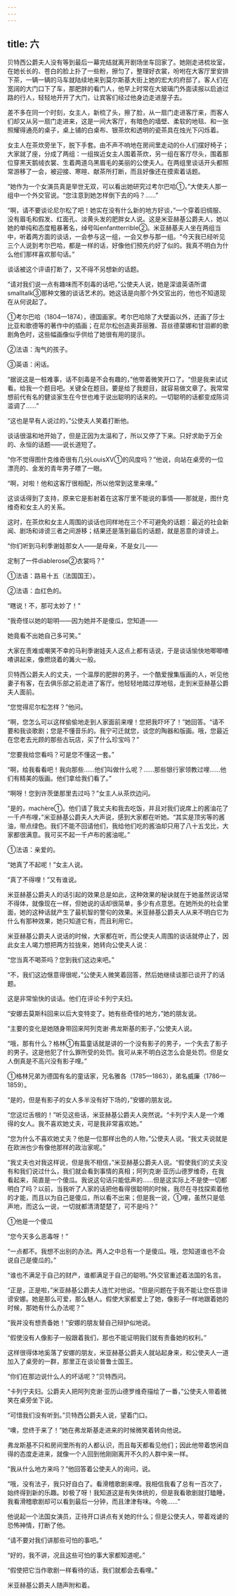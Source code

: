 ```yaml
---
---
---
```

title: 六
---



贝特西公爵夫人没有等到最后一幕完结就离开剧场坐车回家了。她刚走进梳妆室，在她长长的、苍白的脸上扑了一些粉，擦匀了，整理好衣裳，吩咐在大客厅里安排下茶，一辆一辆的马车就陆续地来到莫尔斯基大街上她的宏大的府邸了。客人们在宽阔的大门口下了车，那肥胖的看门人，他早上时常在大玻璃门外面读报以启迪过路的行人，轻轻地开开了大门，让宾客们经过他身边走进屋子去。

差不多在同一个时刻，女主人，新梳了头，擦了脸，从一扇门走进客厅来，而客人们却又从另一扇门走进来，这是一间大客厅，有暗色的墙壁、柔软的地毯、和一张照耀得通亮的桌子，桌上铺的白桌布、银茶炊和透明的瓷茶具在烛光下闪烁着。

女主人在茶炊旁坐下，脱下手套。由不声不响地在房间里走动的仆人们摆好椅子；大家就了座，分成了两组：一组挨近女主人围着茶炊，另一组在客厅尽头，围着那位穿黑天鹅绒衣裳、生着两道乌黑眉毛的美丽的公使夫人。在两组里谈话开头都照常游移了一会，被迎接、寒暄、献茶所打断，而且好像还在摸索着话题。

“她作为一个女演员真是举世无双，可以看出她研究过考尔巴哈①，”大使夫人那一组中一个外交官说。“您注意到她怎样倒下去的吗？……”

“啊，请不要谈论尼尔松了吧！她实在没有什么新的地方好谈，”一个穿着旧绸服、没有眉毛和假发、红面孔、淡黄头发的肥胖女人说。这是米亚赫基公爵夫人，她以她的单纯和态度粗暴著名，绰号叫enfantterrible②。米亚赫基夫人坐在两组当中，听着两方面的谈话，一会参与这一组，一会又参与那一组。“今天我已经听见三个人说到考尔巴哈，都是一样的话，好像他们预先约好了似的。我真不明白为什么他们那样喜欢那句话。”

谈话被这个评语打断了，又不得不另想新的话题。

“请对我们说一点有趣味而不刻毒的话吧，”公使夫人说，她是深谙英语所谓smalltalk③那种文雅的谈话艺术的。她这话是向那个外交官出的，他也不知道现在从何说起了。



①考尔巴哈（1804—1874），德国画家。考尔巴哈除了大壁画以外，还画了莎士比亚和歌德等的著作中的插画；在尼尔松创造奥菲丽雅、苔丝德蒙娜和甘泪卿的歌剧角色时，这些幅画像似乎供给了她很有用的提示。

②法语：淘气的孩子。

③英语：闲话。

“据说这是一桩难事，话不刻毒是不会有趣的，”他带着微笑开口了。“但是我来试试看。给我一个题目吧。关键全在题目。要是给了我题目，就容易做文章了。我常常想前代有名的健谈家生在今世也难于说出聪明的话来的。一切聪明的话都变成陈词滥调了……”

“这也是早有人说过的，”公使夫人笑着打断他。

谈话很温和地开始了，但是正因为太温和了，所以又停了下来。只好求助于万全的、永恒的话题——说长道短了。

“你不觉得图什克维奇很有几分LouisXV①的风度吗？”他说，向站在桌旁的一位漂亮的、金发的青年男子瞟了一眼。

“啊，对啦！他和这客厅很相配，所以他常到这里来哩。”

这谈话得到了支持，原来它是影射着在这客厅里不能说的事情——那就是，图什克维奇和女主人的关系。

这时，在茶炊和女主人周围的谈话也同样地在三个不可避免的话题：最近的社会新闻、剧场和诽谤三者之间游移；结果还是落到最后的话题，就是恶意的诽谤上。

“你们听到马利季谢娃那女人——是母亲，不是女儿——

定制了一件diablerose②衣裳吗？”



①法语：路易十五（法国国王）。

②法语：血红色的。

“瞎说！不，那可太妙了！”

“我奇怪以她的聪明——因为她并不是傻瓜，您知道——

她竟看不出她自己多可笑。”

大家在责难或嘲笑不幸的马利季谢娃夫人这点上都有话说，于是谈话愉快地唧唧喳喳讲起来，像燃烧着的篝火一般。

贝特西公爵夫人的丈夫，一个温厚的肥胖的男子，一个酷爱搜集版画的人，听见他妻子有客，在去俱乐部之前走进了客厅。他轻轻地踏过厚地毯，走到米亚赫基公爵夫人面前。

“您觉得尼尔松怎样？”他问。

“啊，您怎么可以这样偷偷地走到人家面前来哩！您把我吓坏了！”她回答。“请不要和我谈歌剧；您是不懂音乐的。我宁可迁就您，谈您的陶器和版画。哦，您最近在您老去光顾的那些古玩店，买了什么珍宝吗？”

“您要我给您看吗？可是您不懂这一套。”

“啊，给我看看吧！我向那些……他们叫做什么呢？……那些银行家领教过哩……他们有精美的版画。他们拿给我们看了。”

“啊呀！您到许茨堡那里去过吗？”女主人从茶炊边问。

“是的，machère①。他们请了我丈夫和我去吃饭，并且对我们说席上的酱油花了一千卢布哩，”米亚赫基公爵夫人大声说，感到大家都在听她。“其实是顶劣等的酱油，带点绿色。我们不能不回请他们，我给他们吃的酱油却只用了八十五戈比，大家都很满意。我可买不起一千卢布的酱油呢。”



①法语：亲爱的。

“她真了不起呢！”女主人说。

“真了不得哩！”又有谁说。

米亚赫基公爵夫人的话引起的效果总是如此，这种效果的秘诀就在于她虽然说话常不得体，就像现在一样，但她说的话却很简单，多少有点意思。在她所处的社会里面，她的这种话就产生了最机智的警句的效果。米亚赫基公爵夫人从来不明白它为什么有那种效果，她只知道它有，而且利用它。

米亚赫基公爵夫人说话的时候，大家都在听，而公使夫人周围的谈话就停止了，因此女主人竭力想把两方拉拢来，她转向公使夫人说：

“您当真不喝茶吗？您到我们这边来吧。”

“不，我们这边惬意得很呢，”公使夫人微笑着回答，然后她继续谈那已谈开了的话题。

这是非常愉快的谈话。他们在评论卡列宁夫妇。

“安娜去莫斯科回来以后大变特变了。她有些奇怪的地方，”她的朋友说。

“主要的变化是她随身带回来阿列克谢·弗龙斯基的影子，”公使夫人说。

“哦，那有什么？格林①有篇童话就是讲的一个没有影子的男子，一个失去了影子的男子。这是他犯了什么罪所受的处罚。我可从来不明白这怎么会是处罚。但是女人倒真是不高兴没有影子哩。”



①格林兄弟为德国有名的童话家，兄名雅各（1785—1863），弟名威廉（1786—1859）。

“是的，但是有影子的女人多半没有好下场的，”安娜的朋友说。

“您这烂舌根的！”听见这些话，米亚赫基公爵夫人突然说。“卡列宁夫人是一个难得的女人。我不喜欢她丈夫，可是我非常喜欢她。”

“您为什么不喜欢她丈夫？他是一位那样出色的人物，”公使夫人说。“我丈夫说就是在欧洲也少有像他那样的政治家呢。”

“我丈夫也对我这样说，但是我不相信，”米亚赫基公爵夫人说。“假使我们的丈夫没有和我们说过什么，我们就会看到事情的真相；阿列克谢·亚历山德罗维奇，在我看起来，简直是一个傻瓜。我说这句话只能低声的……但是这实际上不是使一切都明白了吗？以前，当我听了人家的话把他看得很聪明的时候，我尽在寻找探索着他的才能，而且以为自己是傻瓜，所以看不出来；但是我一说，①哩，虽然只是低声地，而这么一说，一切就都清清楚楚了，可不是吗？”



①他是一个傻瓜

“您今天多么恶毒呀！”

“一点都不。我想不出别的办法。两人之中总有一个是傻瓜。哦，您知道谁也不会说自己是傻瓜的。”

“谁也不满足于自己的财产，谁都满足于自己的聪明。”外交官重述着法国的名言。

“正是，正是啦，”米亚赫基公爵夫人连忙对他说。“但是问题在于我不能让您任意诽谤安娜。她是那么可爱，那么魅人。假使大家都爱上了她，像影子一样地跟着她的时候，那她有什么办法呢？”

“我并没有想责备她！”安娜的朋友替自己辩护似地说。

“假使没有人像影子一般跟着我们，那也不能证明我们就有责备她的权利。”

这样很得体地奚落了安娜的朋友，米亚赫基公爵夫人就站起身来，和公使夫人一道加入了桌旁的一群，那里正在谈论普鲁士国王。

“你们在那边说什么人的坏话呢？”贝特西问。

“卡列宁夫妇。公爵夫人把阿列克谢·亚历山德罗维奇描绘了一番，”公使夫人带着微笑在桌旁坐下说。

“可惜我们没有听到。”贝特西公爵夫人说，望着门口。

“噢，您终于来了！”她在弗龙斯基走进来的时候微笑着转向他说。

弗龙斯基不只和房间里所有的人都认识，而且每天都看见他们；因此他带着悠闲自得的态度走进来，就像一个人回到他刚刚离开不久的人群中来一样。

“我从什么地方来吗？”他回答着公使夫人的询问，说。

“哦，没有法子，我只好自白了。看滑稽歌剧来哩。我相信我看了总有一百次了，始终得到新的乐趣。妙极了呀！我知道这是有失体统的，但是我看歌剧就打瞌睡，我看滑稽歌剧却可以看到最后一分钟，而且津津有味。今晚……”

他说起一个法国女演员，正待开口讲点有关她的什么；但是公使夫人，带着戏谑的恐怖神情，打断了他。

“请不要对我们讲那些可怕的事吧。”

“好的，我不讲，况且这些可怕的事大家都知道呢。”

“假使把它当作歌剧一样看待的话，我们就都会去看哩。”

米亚赫基公爵夫人随声附和着。